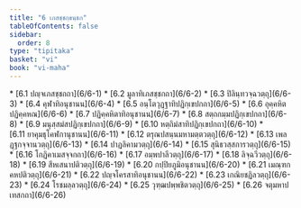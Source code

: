 ```yaml
---
title: "6 เภสชฺชกฺขนฺธก"
tableOfContents: false
sidebar:
  order: 8
type: "tipitaka"
basket: "vi"
book: "vi-maha"
---
```



<DynamicBreadcrumb />



<TableOfContents book="vi-maha" section="6">
* [6.1 ปญฺจเภสชฺชกถา](6/6-1)
* [6.2 มูลาทิเภสชฺชกถา](6/6-2)
* [6.3 ปิลินฺทวจฺฉวตฺถุ](6/6-3)
* [6.4 คุฬาทิอนุชานน](6/6-4)
* [6.5 อนฺโตวุฏฺฐาทิปฏิกฺเขปกถา](6/6-5)
* [6.6 อุคฺคหิตปฏิคฺคหณ](6/6-6)
* [6.7 ปฏิคฺคหิตาทิอนุชานน](6/6-7)
* [6.8 สตฺถกมฺมปฏิกฺเขปกถา](6/6-8)
* [6.9 มนุสฺสมํสปฏิกฺเขปกถา](6/6-9)
* [6.10 หตฺถิมํสาทิปฏิกฺเขปกถา](6/6-10)
* [6.11 ยาคุมธุโคฬกานุชานน](6/6-11)
* [6.12 ตรุณปสนฺนมหามตฺตวตฺถุ](6/6-12)
* [6.13 เพลฏฺฐกจฺจานวตฺถุ](6/6-13)
* [6.14 ปาฏลิคามวตฺถุ](6/6-14)
* [6.15 สุนิธวสฺสการวตฺถุ](6/6-15)
* [6.16 โกฏิคาเมสจฺจกถา](6/6-16)
* [6.17 อมฺพปาลีวตฺถุ](6/6-17)
* [6.18 ลิจฺฉวีวตฺถุ](6/6-18)
* [6.19 สีหเสนาปติวตฺถุ](6/6-19)
* [6.20 กปฺปิยภูมิอนุชานน](6/6-20)
* [6.21 เมณฺฑกคหปติวตฺถุ](6/6-21)
* [6.22 ปญฺจโครสาทิอนุชานน](6/6-22)
* [6.23 เกณิยชฏิลวตฺถุ](6/6-23)
* [6.24 โรชมลฺลวตฺถุ](6/6-24)
* [6.25 วุฑฺฒปพฺพชิตวตฺถุ](6/6-25)
* [6.26 จตุมหาปเทสกถา](6/6-26)
</TableOfContents>
